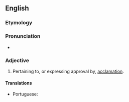 ==English==

===Etymology===
{{root|en|ine-pro|*kelh₁-}}
{{suffix|en|acclaim|atory}}

===Pronunciation===
* {{a|US}} {{IPA|en|/ə.ˈklæm.ə.tɔɹ.i/}}

===Adjective===
{{head|en|adjective}}

# Pertaining to, or expressing approval by, [[acclamation]].

====Translations====
{{trans-top|pertaining to, or expressing approval by, acclamation}}
{{trans-mid}}
* Portuguese: {{t|pt|aclamatório}}
{{trans-bottom}}